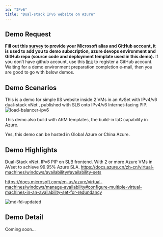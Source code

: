 ```yaml
---
id: "IPv6"
title: "Dual-stack IPv6 website on Azure"
---
```



## Demo Request
**Fill out this [survey](https://forms.office.com/Pages/DesignPage.aspx#FormId=v4j5cvGGr0GRqy180BHbR2TLimZclS5AtMUGZWZi-PZUNUlWOTE1VjQxQjJYUUlJNVdaQTBRQ1AxSi4u) to provide your Microsoft alias and GitHub account, it is used to add you to demo subscription, azure devops environment and GitHub repo (source code and deployment template used in this demo).** If you don’t have github account, use this [link](https://github.com/join?source=login/) to register a GitHub account.
Waiting for a demo environment preparation completion e-mail, then you are good to go with below demos.

## Demo Scenarios
This is a demo for simple IIS website inside 2 VMs in an AvSet with IPv4/v6 dual-stack vNet , published with SLB onto IPv4/v6 Internet-facing PIP.   
![load-balancer-ipv6](https://docs.azure.cn/zh-cn/load-balancer/media/load-balancer-ipv6-overview/load-balancer-ipv6.png)

This demo also build with ARM templates, the build-in IaC capability in Azure.

Yes, this demo can be hosted in Global Azure or China Azure.

## Demo Highlights
Dual-Stack vNet.
IPv6 PIP on SLB frontend.
With 2 or more Azure VMs in AVset to achieve 99.95% Azure SLA.
https://docs.azure.cn/zh-cn/virtual-machines/windows/availability#availability-sets

https://docs.microsoft.com/en-us/azure/virtual-machines/windows/manage-availability#configure-multiple-virtual-machines-in-an-availability-set-for-redundancy

![md-fd-updated](https://docs.microsoft.com/en-us/azure/includes/media/virtual-machines-common-manage-availability/md-fd-updated.png)

## Demo Detail
Coming soon...
